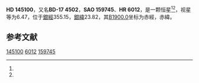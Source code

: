 {{Starbox begin
| name = HD 145100
}}
{{Starbox observe
| epoch = [[J2000.0|J2000.0]]
| constell = {{星座名待查}}<ref name=SIMBAD>{{cite web
 | url=http://simbad.u-strasbg.fr/simbad/sim-id?Ident=HR+6012
 | title =Pulsating variable Star
 | publisher=Centre de Données astronomiques de Strasbourg
 | work=SIMBAD
 | accessdate=2012-07-13}}</ref><ref name=DATA>{{cite web
 | url=http://vizier.u-strasbg.fr/viz-bin/VizieR-5?-out.add=.&-source=5050&-corr=PK=HR&-out.max=9999&HR=6012
 | title=VizieR Detailed Page
 | accessdate=2012-07-13
 | archive-url=https://web.archive.org/web/20160305051214/http://vizier.u-strasbg.fr/viz-bin/VizieR-5?-out.add=.&-source=5050&-corr=PK=HR&-out.max=9999&HR=6012
 | archive-date=2016-03-05
 | dead-url=yes
 }}</ref>
| 星官 = 
| ra = {{RA|16|9|55.2}}<ref name=SIMBAD /><ref name=DATA />
| dec = {{DEC|-18|20|27}}<ref name=SIMBAD /><ref name=DATA />
| appmag_v = 6.47<ref name=SIMBAD /><ref name=DATA />
}}
{{Starbox character
| class = F4V<ref name=SIMBAD /><ref name=DATA />
| b-v = 0.44<ref name=SIMBAD /><ref name=DATA />
| u-b = <ref name=SIMBAD /><ref name=DATA />
| r-i = <ref name=SIMBAD /><ref name=DATA />
| variable = 
}}
{{Starbox astrometry
| radial_v = 
| prop_mo_ra = -25
| parallax = 
| p_error = 
}}
{{Starbox catalog
| names =BD-17 4502，[[SAO星表|SAO]] 159745，[[HD星表|HD]] 145100，[[HR星表|HR]] 6012}}
{{Starbox reference |Simbad=HR+6012}}
{{Starbox end}}

'''HD 145100'''，又名'''BD-17 4502'''，'''SAO 159745'''、'''HR 6012'''，是一颗恒星<ref name=SIMBAD /><ref name=DATA />，视星等为6.47，位于[[銀道座標系|銀經]]355.15，[[銀道座標系|銀緯]]23.82，其[[B1900.0|B1900.0]]坐标为赤經{{RA|16|4|9.6}}，赤緯{{DEC|-18|23.82|30}}。

== 参考文献 ==
{{reflist}}

{{star-stub}}

[[Category:HD和HDE天體|145100]]
[[Category:HR天體|6012]]
[[Category:SAO天體|159745]]